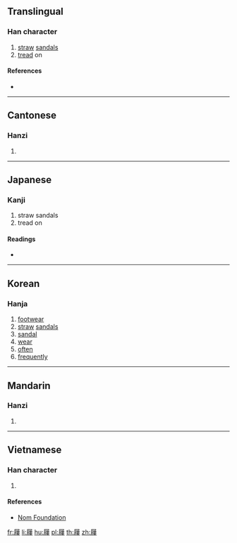 {{also|屦}}
==Translingual==

===Han character===
{{Han char|rn=44|rad=尸|as=14|sn=17|four=77247|canj=SHOV|ids=⿸尸⿰彳婁}}

# [[straw]] [[sandal]]s
# [[tread]] on

====References====
* {{Han ref|kx=0304.010|dkj=07811|dj=0602.090|hdz=20981.090|uh=5C68|ud=23656|bh=C0AB|bd=49323}}

----

==Cantonese==

===Hanzi===
{{yue-hanzi|jyut=[[geoi3]]|y=geui3|sim=屦}}

# {{defn|lang=yue|sort=尸14}}

----

==Japanese==

===Kanji===
{{ja-kanji|grade=|rs=尸14}}

# straw sandals
# tread on

====Readings====
* {{ja-readings|on=[[く]] (ku)|kun=[[くつ]] (kutsu)}}

----

==Korean==

===Hanja===
{{ko-hanja|hangeul=구|rv=gu|mr=ku}}

# [[footwear]]
# [[straw]] [[sandals]]
# [[sandal]]
# [[wear]]
# [[often]]
# [[frequently]]

----

==Mandarin==

===Hanzi===
{{cmn-hanzi|sim=屦|pin=[[jù]] ([[ju4]])|wg=chü<sup>4</sup>}}

# {{defn|lang=cmn|sort=尸14}}

----

==Vietnamese==

===Han character===
{{vi-readings|rs=尸14|hanviet=lũ}}

# {{defn|lang=vi|sort=尸14}}

====References====
* [http://nomfoundation.org/common/nom_details.php?codepoint=5c68 Nom Foundation]

[[fr:屨]]
[[li:屨]]
[[hu:屨]]
[[pl:屨]]
[[th:屨]]
[[zh:屨]]